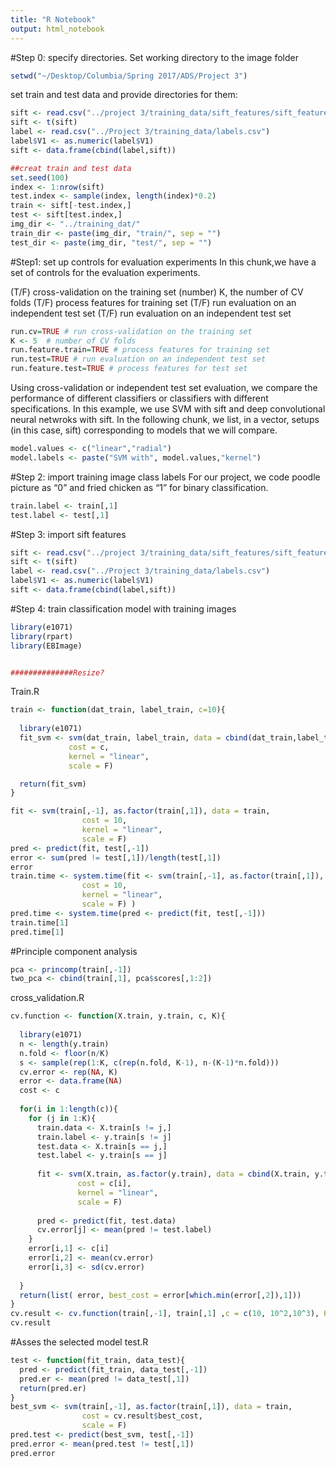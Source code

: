 ```yaml
---
title: "R Notebook"
output: html_notebook
---
```


#Step 0: specify directories.
Set working directory to the image folder
```r
setwd("~/Desktop/Columbia/Spring 2017/ADS/Project 3")
```
set train and test data and provide directories for them:
```r

sift <- read.csv("../project 3/training_data/sift_features/sift_features.csv")
sift <- t(sift)
label <- read.csv("../Project 3/training_data/labels.csv")
label$V1 <- as.numeric(label$V1)
sift <- data.frame(cbind(label,sift))

##creat train and test data
set.seed(100)
index <- 1:nrow(sift)
test.index <- sample(index, length(index)*0.2)
train <- sift[-test.index,]
test <- sift[test.index,]
img_dir <- "../training_dat/"
train_dir <- paste(img_dir, "train/", sep = "")
test_dir <- paste(img_dir, "test/", sep = "")
```

#Step1: set up controls for evaluation experiments
In this chunk,we have a set of controls for the evaluation experiments.

(T/F) cross-validation on the training set
(number) K, the number of CV folds
(T/F) process features for training set
(T/F) run evaluation on an independent test set
(T/F) run evaluation on an independent test set
```r
run.cv=TRUE # run cross-validation on the training set
K <- 5  # number of CV folds
run.feature.train=TRUE # process features for training set
run.test=TRUE # run evaluation on an independent test set
run.feature.test=TRUE # process features for test set
```

Using cross-validation or independent test set evaluation, we compare the performance of different classifiers or classifiers with different specifications. In this example, we use SVM with sift and deep convolutional neural netwroks with sift. In the following chunk, we list, in a vector, setups (in this case, sift) corresponding to models that we will compare. 
```r
model.values <- c("linear","radial")
model.labels <- paste("SVM with", model.values,"kernel")
```

#Step 2: import training image class labels
For our project, we code poodle picture as "0" and fried chicken as "1" for binary classification.
```r
train.label <- train[,1]
test.label <- test[,1]
```

#Step 3: import sift features
```r
sift <- read.csv("../project 3/training_data/sift_features/sift_features.csv")
sift <- t(sift)
label <- read.csv("../Project 3/training_data/labels.csv")
label$V1 <- as.numeric(label$V1)
sift <- data.frame(cbind(label,sift))
```

#Step 4: train classification model with training images
```r

library(e1071)
library(rpart)
library(EBImage)


##############Resize?

```

Train.R
```r
train <- function(dat_train, label_train, c=10){
  
  library(e1071)
  fit_svm <- svm(dat_train, label_train, data = cbind(dat_train,label_train),
             cost = c,
             kernel = "linear",
             scale = F)

  return(fit_svm)
}

```



```r
fit <- svm(train[,-1], as.factor(train[,1]), data = train,
                cost = 10,
                kernel = "linear",
                scale = F)
pred <- predict(fit, test[,-1])
error <- sum(pred != test[,1])/length(test[,1])
error
train.time <- system.time(fit <- svm(train[,-1], as.factor(train[,1]), data = train,
                cost = 10,
                kernel = "linear",
                scale = F) )
pred.time <- system.time(pred <- predict(fit, test[,-1]))
train.time[1]
pred.time[1]
```

#Principle component analysis
```r
pca <- princomp(train[,-1])
two_pca <- cbind(train[,1], pca$scores[,1:2])
```

cross_validation.R
```r
cv.function <- function(X.train, y.train, c, K){
  
  library(e1071)
  n <- length(y.train)
  n.fold <- floor(n/K)
  s <- sample(rep(1:K, c(rep(n.fold, K-1), n-(K-1)*n.fold)))  
  cv.error <- rep(NA, K)
  error <- data.frame(NA)
  cost <- c
  
  for(i in 1:length(c)){
    for (j in 1:K){
      train.data <- X.train[s != j,]
      train.label <- y.train[s != j]
      test.data <- X.train[s == j,]
      test.label <- y.train[s == j]
    
      fit <- svm(X.train, as.factor(y.train), data = cbind(X.train, y.train),
               cost = c[i],
               kernel = "linear",
               scale = F)
      
      pred <- predict(fit, test.data)  
      cv.error[j] <- mean(pred != test.label)  
    }	
    error[i,1] <- c[i]
    error[i,2] <- mean(cv.error)
    error[i,3] <- sd(cv.error)
  
  }
  return(list( error, best_cost = error[which.min(error[,2]),1]))
}
cv.result <- cv.function(train[,-1], train[,1] ,c = c(10, 10^2,10^3), K = 10)
cv.result
```

#Asses the selected model
test.R
```r
test <- function(fit_train, data_test){
  pred <- predict(fit_train, data_test[,-1])
  pred.er <- mean(pred != data_test[,1])
  return(pred.er)
}
best_svm <- svm(train[,-1], as.factor(train[,1]), data = train,
                cost = cv.result$best_cost,
                scale = F)
pred.test <- predict(best_svm, test[,-1])
pred.error <- mean(pred.test != test[,1])
pred.error
```